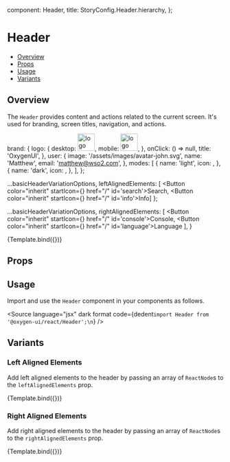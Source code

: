 
  component: Header,
  title: StoryConfig.Header.hierarchy,
};

<Meta title={meta.title} component={meta.component} />


# Header

- [Overview](#overview)
- [Props](#props)
- [Usage](#usage)
- [Variants](#variants)

## Overview

The `Header` provides content and actions related to the current screen. It's used for branding, screen titles,
navigation, and actions.

  brand: {
    logo: {
      desktop: <img src="/assets/images/oxygen-ui-logo-mini.svg" alt="logo" height="40" />,
      mobile: <img src="/assets/images/oxygen-ui-logo-mini.svg" alt="logo" height="40" />,
    },
    onClick: () => null,
    title: 'OxygenUI',
  },
  user: {
    image: '/assets/images/avatar-john.svg',
    name: 'Matthew',
    email: 'matthew@wso2.com',
  },
  modes: [
    {
      name: 'light',
      icon: <SunIcon />,
    },
    {
      name: 'dark',
      icon: <CrescentBrightIcon />,
    },
  ],
};

  ...basicHeaderVariationOptions,
  leftAlignedElements: [
    <Button color="inherit" startIcon={<MagnifyingGlassIcon />} href="/" id='search'>Search</Button>,
    <Button color="inherit" startIcon={<CommentIcon />} href="/" id='info'>Info</Button>]
};

  ...basicHeaderVariationOptions,
  rightAlignedElements: [
    <Button color="inherit" startIcon={<LogsIcon />} href="/" id='console'>Console</Button>,
    <Button color="inherit" startIcon={<LanguagesIcon />} href="/" id='language'>Language</Button>
  ],
}

<Canvas>
  <Story
    name="Overview"
    parameters={withDesign('Header', 'Overview', {})}
    args={basicHeaderVariationOptions}
  >
    {Template.bind({})}
  </Story>
</Canvas>

## Props

<ArgsTable story="Overview" />

## Usage

Import and use the `Header` component in your components as follows.

<Source
  language="jsx"
  dark
  format
  code={dedent`import Header from '@oxygen-ui/react/Header';\n`}
/>

## Variants

### Left Aligned Elements

Add left aligned elements to the header by passing an array of `ReactNode`s to the `leftAlignedElements` prop.

<Canvas>
  <Story
    name="Left Aligned Elements"
    args={leftAlignedElementsVariationOptions}
  >
    {Template.bind({})}
  </Story>
</Canvas>

### Right Aligned Elements

Add right aligned elements to the header by passing an array of `ReactNode`s to the `rightAlignedElements` prop.

<Canvas>
  <Story
    name="Right Aligned Elements"
    args={rightAlignedElementsVariationOptions}
  >
    {Template.bind({})}
  </Story>
</Canvas>
